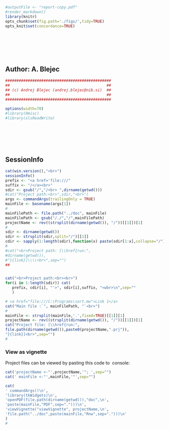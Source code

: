 

```r
#outputFile <- "report-copy.pdf"
#render_markdown()
library(knitr)
opts_chunk$set(fig.path='./figs/',tidy=TRUE)
opts_knit$set(concordance=TRUE)
```

# 
## Author: A. Blejec



```r
###############################################
##                                           ##
## (c) Andrej Blejec (andrej.blejec@nib.si)  ##
##                                           ##
###############################################
```
```r
options(width=70)
#library(Hmisc)
#library(xlsReadWrite)
```

## 

```r

```




## SessionInfo

```r
cat(win.version(),"<br>")
sessionInfo()
prefix <- "<a href='file:///"
suffix <- "/</a><br>"
sdir <- gsub("/","/<br> ",dirname(getwd()))
#cat("Project path:<br>",sdir,"<br>")
args <- commandArgs(trailingOnly = TRUE)
mainFile <- basename(args[1])
#
mainFilePath <- file.path("../doc", mainFile)
mainFilePath <- gsub("/./","/",mainFilePath)
projectName <- rev((strsplit(dirname(getwd()), "/"))[[1]])[1]
#
sdir <- dirname(getwd())
sdir <- strsplit(sdir,split="/")[[1]]
cdir <- sapply(1:length(sdir),function(x) paste(sdir[1:x],collapse="/"))
#
#cat("<br>Project path: [\\href{run:",
#dirname(getwd()),
#"}{link}]\\\\<br>",sep="")
##


cat("<br>Project path:<br><br>")
for(i in 1:length(sdir)) cat(
   prefix, cdir[i], "'>", sdir[i],suffix, "<wbr>\n",sep=""
   )

# <a href="file:///C:\Programs\sort.mw">Link 1</a>
cat("Main file :`", mainFilePath, "`<br>")
#
mainFile <- strsplit(mainFile,'.',fixed=TRUE)[[1]][1]
projectName <- rev((strsplit(dirname(getwd()), "/"))[[1]])[1]
cat("Project file: [\\href{run:",
file.path(dirname(getwd()),paste0(projectName,".prj")),
"}{link}]<br>",sep="")
#
```

### View as vignette
Project files can be viewed by pasting this code to \R\ console:
```r
cat('projectName <-"',projectName,'"; ',sep="")
cat(' mainFile <-"',mainFile,'"',sep="")
```


```r
cat(
' commandArgs()\n',
'library(tkWidgets)\n',
'openPDF(file.path(dirname(getwd()),"doc",\n',
'paste(mainFile,"PDF",sep=".")))\n',
'viewVignette("viewVignette", projectName,\n',
'file.path("../doc",paste(mainFile,"Rnw",sep=".")))\n'
)
#
```
